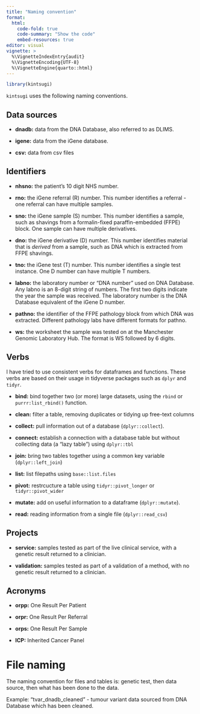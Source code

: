 ```yaml
---
title: "Naming convention"
format:
  html:
    code-fold: true
    code-summary: "Show the code"
    embed-resources: true
editor: visual
vignette: >
  %\VignetteIndexEntry{audit}
  %\VignetteEncoding{UTF-8}
  %\VignetteEngine{quarto::html}
---
```


```r
library(kintsugi)
```

`kintsugi` uses the following naming conventions.

## Data sources

-   **dnadb:** data from the DNA Database, also referred to as DLIMS.

-   **igene:** data from the iGene database.

-   **csv:** data from csv files

## Identifiers

-   **nhsno:** the patient's 10 digit NHS number.

-   **rno:** the iGene referral (R) number.
    This number identifies a referral - one referral can have multiple samples.

-   **sno:** the iGene sample (S) number.
    This number identifies a sample, such as shavings from a formalin-fixed paraffin-embedded (FFPE) block.
    One sample can have multiple derivatives.

-   **dno:** the iGene derivative (D) number.
    This number identifies material that is *derived* from a sample, such as DNA which is extracted from FFPE shavings.

-   **tno:** the iGene test (T) number.
    This number identifies a single test instance.
    One D number can have multiple T numbers.

-   **labno:** the laboratory number or "DNA number" used on DNA Database.
    Any labno is an 8-digit string of numbers.
    The first two digits indicate the year the sample was received.
    The laboratory number is the DNA Database equivalent of the iGene D number.

-   **pathno:** the identifier of the FFPE pathology block from which DNA was extracted.
    Different pathology labs have different formats for pathno.

-   **ws:** the worksheet the sample was tested on at the Manchester Genomic Laboratory Hub.
    The format is WS followed by 6 digits.

## Verbs

I have tried to use consistent verbs for dataframes and functions.
These verbs are based on their usage in tidyverse packages such as `dplyr` and `tidyr`.

-   **bind:** bind together two (or more) large datasets, using the `rbind` or `purrr:list_rbind()` function.

-   **clean:** filter a table, removing duplicates or tidying up free-text columns

-   **collect:** pull information out of a database (`dplyr::collect`).

-   **connect:** establish a connection with a database table but without collecting data (a "lazy table") using `dplyr::tbl`

-   **join:** bring two tables together using a common key variable (`dplyr::left_join`)

-   **list:** list filepaths using `base::list.files`

-   **pivot:** restrcucture a table using `tidyr::pivot_longer` or `tidyr::pivot_wider`

-   **mutate:** add on useful information to a dataframe (`dplyr::mutate`).

-   **read:** reading information from a single file (`dplyr::read_csv`)

## Projects

-   **service:** samples tested as part of the live clinical service, with a genetic result returned to a clinician.

-   **validation:** samples tested as part of a validation of a method, with no genetic result returned to a clinician.

## Acronyms

-   **orpp:** One Result Per Patient

-   **orpr:** One Result Per Referral

-   **orps:** One Result Per Sample

-   **ICP:** Inherited Cancer Panel

# File naming

The naming convention for files and tables is: genetic test, then data source, then what has been done to the data.

Example: "tvar_dnadb_cleaned" - tumour variant data sourced from DNA Database which has been cleaned.
